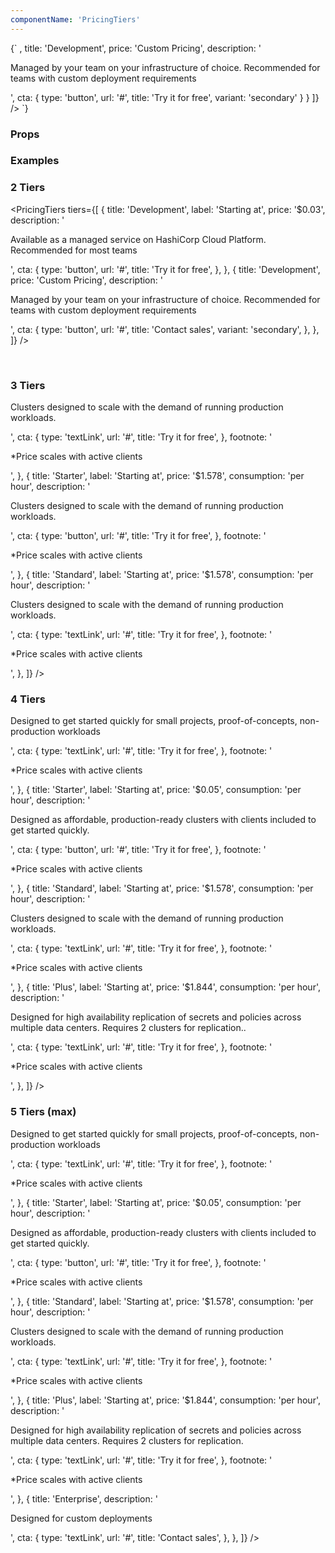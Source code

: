 ```yaml
---
componentName: 'PricingTiers'
---
```


<LiveComponent>
  {`
  <PricingTiers
      tiers={[
        {
          tag: 'Beta',
          icon: 
            <svg width="32" height="32" viewBox="0 0 32 32" fill="none" xmlns="http://www.w3.org/2000/svg">
              <path fill-rule="evenodd" clip-rule="evenodd" d="M7.78078 4.74337C9.86762 3.96647 12.1289 3.79431 14.3082 4.24676C16.4912 4.69997 18.5034 5.76149 20.1165 7.30955C21.5412 8.67687 22.6041 10.3753 23.216 12.25H24.1837C26.2595 12.25 28.2485 13.0818 29.7137 14.5596C31.1786 16.0371 32 18.0392 32 20.125C32 22.2108 31.1786 24.2129 29.7137 25.6904C28.2485 27.1682 26.2595 28 24.1837 28H11.9143C11.9112 28 11.9081 28 11.905 28C9.67945 27.9997 7.49897 27.3709 5.61069 26.1853C3.71966 24.9979 2.19793 23.3002 1.21732 21.2859C0.236749 19.2716 -0.163767 17.0209 0.0607492 14.7893C0.285268 12.5577 1.12595 10.4336 2.48826 8.65831C3.85063 6.88299 5.68027 5.5276 7.77002 4.74732C7.7736 4.74598 7.77719 4.74466 7.78078 4.74337ZM8.45986 6.62462C6.72714 7.27368 5.20789 8.39951 4.07492 9.8759C2.93976 11.3551 2.23812 13.1267 2.0507 14.9895C1.86329 16.8524 2.19775 18.7305 3.01556 20.4104C3.83333 22.0903 5.10126 23.5038 6.67419 24.4914C8.24704 25.479 10.0622 26.0013 11.9135 26C11.917 26 11.9205 26 11.924 26H24.1837C25.7235 26 27.202 25.3831 28.2934 24.2823C29.3851 23.1812 30 21.6859 30 20.125C30 18.5641 29.3851 17.0688 28.2934 15.9677C27.202 14.8669 25.7235 14.25 24.1837 14.25H22.466C22.0092 14.25 21.6105 13.9405 21.4972 13.498C21.0332 11.6854 20.0746 10.0414 18.7316 8.75254C17.3887 7.46372 15.7152 6.5815 13.9017 6.205C12.0882 5.82851 10.2064 5.97255 8.46966 6.62102C8.4664 6.62223 8.46313 6.62343 8.45986 6.62462Z" fill="#727274"/>
            </svg>,
          title: 'Development',
          price: 'Custom Pricing',
          description: '<p>Managed by your team on your infrastructure of choice. Recommended for teams with custom deployment requirements</p>',
          cta: {
            type: 'button',
            url: '#',
            title: 'Try it for free',
            variant: 'secondary'
          }
        }
      ]}
    />
  `}
</LiveComponent>

### Props

<PropsTable props={componentProps} />

### Examples

<h3 className="g-type-label" style={{ color: 'var(--wpl-neutral-500)' }}>
  2 Tiers
</h3>

<PricingTiers
  tiers={[
    {
      title: 'Development',
      label: 'Starting at',
      price: '$0.03',
      description:
        '<p>Available as a managed service on HashiCorp Cloud Platform. Recommended for most teams</p>',
      cta: {
        type: 'button',
        url: '#',
        title: 'Try it for free',
      },
    },
    {
      title: 'Development',
      price: 'Custom Pricing',
      description:
        '<p>Managed by your team on your infrastructure of choice. Recommended for teams with custom deployment requirements</p>',
      cta: {
        type: 'button',
        url: '#',
        title: 'Contact sales',
        variant: 'secondary',
      },
    },
  ]}
/>

<br />

<h3 className="g-type-label" style={{ color: 'var(--wpl-neutral-500)' }}>
  3 Tiers
</h3>
<PricingTiers
  tiers={[
    {
      title: 'Development',
      label: 'Starting at',
      price: '$1.578',
      consumption: 'per hour',
      description:
        '<p>Clusters designed to scale with the demand of running production workloads.</p>',
      cta: {
        type: 'textLink',
        url: '#',
        title: 'Try it for free',
      },
      footnote: '<p>*Price scales with <a>active clients</a></p>',
    },
    {
      title: 'Starter',
      label: 'Starting at',
      price: '$1.578',
      consumption: 'per hour',
      description:
        '<p>Clusters designed to scale with the demand of running production workloads.</p>',
      cta: {
        type: 'button',
        url: '#',
        title: 'Try it for free',
      },
      footnote: '<p>*Price scales with <a>active clients</a></p>',
    },
    {
      title: 'Standard',
      label: 'Starting at',
      price: '$1.578',
      consumption: 'per hour',
      description:
        '<p>Clusters designed to scale with the demand of running production workloads.</p>',
      cta: {
        type: 'textLink',
        url: '#',
        title: 'Try it for free',
      },
      footnote: '<p>*Price scales with <a>active clients</a></p>',
    },
  ]}
/>

<br />

<h3 className="g-type-label" style={{ color: 'var(--wpl-neutral-500)' }}>
  4 Tiers
</h3>
<PricingTiers
  tiers={[
    {
      title: 'Development',
      label: 'Starting at',
      price: '$0.03',
      consumption: 'per hour',
      description:
        '<p>Designed to get started quickly for small projects, proof-of-concepts, non-production workloads</p>',
      cta: {
        type: 'textLink',
        url: '#',
        title: 'Try it for free',
      },
      footnote: '<p>*Price scales with <a>active clients</a></p>',
    },
    {
      title: 'Starter',
      label: 'Starting at',
      price: '$0.05',
      consumption: 'per hour',
      description:
        '<p>Designed as affordable, production-ready clusters with clients included to get started quickly.</p>',
      cta: {
        type: 'button',
        url: '#',
        title: 'Try it for free',
      },
      footnote: '<p>*Price scales with <a>active clients</a></p>',
    },
    {
      title: 'Standard',
      label: 'Starting at',
      price: '$1.578',
      consumption: 'per hour',
      description:
        '<p>Clusters designed to scale with the demand of running production workloads.</p>',
      cta: {
        type: 'textLink',
        url: '#',
        title: 'Try it for free',
      },
      footnote: '<p>*Price scales with <a>active clients</a></p>',
    },
    {
      title: 'Plus',
      label: 'Starting at',
      price: '$1.844',
      consumption: 'per hour',
      description:
        '<p>Designed for high availability replication of secrets and policies across multiple data centers. Requires 2 clusters for replication..</p>',
      cta: {
        type: 'textLink',
        url: '#',
        title: 'Try it for free',
      },
      footnote: '<p>*Price scales with <a>active clients</a></p>',
    },
  ]}
/>

<br />

<h3 className="g-type-label" style={{ color: 'var(--wpl-neutral-500)' }}>
  5 Tiers (max)
</h3>
<PricingTiers
  tiers={[
    {
      title: 'Development',
      label: 'Starting at',
      price: '$0.03',
      consumption: 'per hour',
      description:
        '<p>Designed to get started quickly for small projects, proof-of-concepts, non-production workloads</p>',
      cta: {
        type: 'textLink',
        url: '#',
        title: 'Try it for free',
      },
      footnote: '<p>*Price scales with <a>active clients</a></p>',
    },
    {
      title: 'Starter',
      label: 'Starting at',
      price: '$0.05',
      consumption: 'per hour',
      description:
        '<p>Designed as affordable, production-ready clusters with clients included to get started quickly.</p>',
      cta: {
        type: 'button',
        url: '#',
        title: 'Try it for free',
      },
      footnote: '<p>*Price scales with <a>active clients</a></p>',
    },
    {
      title: 'Standard',
      label: 'Starting at',
      price: '$1.578',
      consumption: 'per hour',
      description:
        '<p>Clusters designed to scale with the demand of running production workloads.</p>',
      cta: {
        type: 'textLink',
        url: '#',
        title: 'Try it for free',
      },
      footnote: '<p>*Price scales with <a>active clients</a></p>',
    },
    {
      title: 'Plus',
      label: 'Starting at',
      price: '$1.844',
      consumption: 'per hour',
      description:
        '<p>Designed for high availability replication of secrets and policies across multiple data centers. Requires 2 clusters for replication.</p>',
      cta: {
        type: 'textLink',
        url: '#',
        title: 'Try it for free',
      },
      footnote: '<p>*Price scales with <a>active clients</a></p>',
    },
    {
      title: 'Enterprise',
      description: '<p>Designed for custom deployments</p>',
      cta: {
        type: 'textLink',
        url: '#',
        title: 'Contact sales',
      },
    },
  ]}
/>
